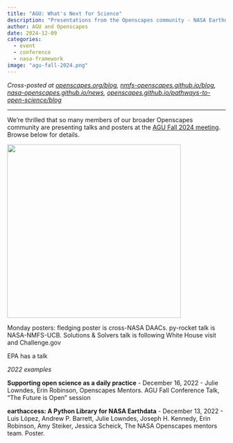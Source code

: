 ```yaml
---
title: "AGU: What's Next for Science"
description: "Presentations from the Openscapes community - NASA Earthdata, NOAA Fisheries, EPA, and the Openscapes Team -  at the American Geophysical Union (AGU) 2024 conference"
author: AGU and Openscapes
date: 2024-12-09
categories: 
  - event 
  - conference
  - nasa-framework
image: "agu-fall-2024.png"
---
```


*Cross-posted at [openscapes.org/blog](https://openscapes.org/blog), [nmfs-openscapes.github.io/blog](https://nmfs-openscapes.github.io/blog), [nasa-openscapes.github.io/news](https://nasa-openscapes.github.io/news.html), [openscapes.github.io/pathways-to-open-science/blog](https://openscapes.github.io/pathways-to-open-science/blog.html)*

------------------------------------------------------------------------

We're thrilled that so many members of our broader Openscapes community are presenting talks and posters at the [AGU Fall 2024 meeting](https://www.agu.org/annual-meeting). Browse below for details.

![](agu-fall-2024.png){fig-alt="AGU 2024 meeting logo white text on blue background says AGU24 Washington, DC | 9-13 December 2024 above a teal horizontal line, then text What's Next for Science" fig-align="center" width="400"}

Monday posters: fledging poster is cross-NASA DAACs. py-rocket talk is NASA-NMFS-UCB. Solutions & Solvers talk is following White House visit and Challenge.gov

EPA has a talk

*2022 examples*

**Supporting open science as a daily practice** - December 16, 2022 - Julie Lowndes, Erin Robinson, Openscapes Mentors. AGU Fall Conference Talk, "The Future is Open" session

**earthaccess: A Python Library for NASA Earthdata** - December 13, 2022 - Luis López, Andrew P. Barrett, Julie Lowndes, Joseph H. Kennedy, Erin Robinson, Amy Steiker, Jessica Scheick, The NASA Openscapes mentors team. Poster.
